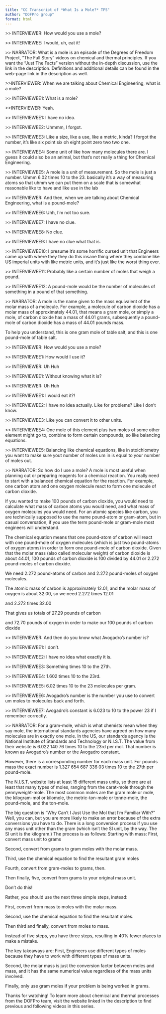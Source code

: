 ```yaml
---
title: "CC Transcript of *What Is a Mole?* TFS"
author: "DOFPro group"
format: html
---
```


\>\> INTERVIEWER: How would you use a mole?

\>\> INTERVIEWEE: I would, uh, eat it!

\>\> NARRATOR: What is a mole is an episode of the Degrees of Freedom Project, "The Full Story" videos on chemical and thermal principles. If you want the "Just The Facts" version without the in-depth discussion, use the link in the description. Definitions and additional details can be found in the web-page link in the description as well.

\>\>INTERVIEWER: When we are talking about Chemical Engineering, what is a mole?

\>\> INTERVIEWEE1: What is a mole?

\>\>INTERVIEWER: Yeah.

\>\> INTERVIEWEE1: I have no idea.

\>\> INTERVIEWEE2: Uhmmm, I forgot.

\>\> INTERVIEWEE3: Like a size, like a use, like a metric, kinda? I forgot the number, it's like six point six oh eight point zero two two one.

\>\> INTERVIEWEE4: Some unit of like how many molecules there are. I guess it could also be an animal, but that's not really a thing for Chemical Engineering.

\>\> INTERVIEWEE5: A mole is a unit of measurement. So the mole is just a number. Uhmm 6.02 times 10 to the 23. basically it's a way of measuring atoms so that uhmm we can put them on a scale that is somewhat reasonable like to have and like use in the lab

\>\> INTERVIEWER: And then, when we are talking about Chemical Engineering, what is a pound-mole?

\>\> INTERVIEWEE6: Uhh, I'm not too sure.

\>\> INTERVIEWEE7: I have no clue.

\>\> INTERVIEWEE8: No clue.

\>\> INTERVIEWEE9: I have no clue what that is.

\>\> INTERVIEWEE10: I presume it's some horrific cursed unit that Engineers came up with where they they do this insane thing where they combine like US imperial units with like metric units, and it's just like the worst thing ever.

\>\> INTERVIEWEE11: Probably like a certain number of moles that weigh a pound.

\>\> INTERVIEWEE12: A pound-mole would be the number of molecules of something in a pound of that something.

\>\> NARRATOR: A mole is the name given to the mass equivalent of the molar mass of a molecule. For example, a molecule of carbon dioxide has a molar mass of approximately 44.01, that means a gram mole, or simply a mole, of carbon dioxide has a mass of 44.01 grams, subsequently a pound-mole of carbon dioxide has a mass of 44.01 pounds mass.

To help you understand, this is one gram mole of table salt, and this is one pound-mole of table salt.

\>\> INTERVIEWER: How would you use a mole?

\>\> INTERVIEWEE1: How would I use it?

\>\> INTERVIEWER: Uh Huh

\>\> INTERVIEWEE1: Without knowing what it is?

\>\> INTERVIEWER: Uh Huh

\>\> INTERVIEWEE1: I would eat it?!

\>\> INTERVIEWEE2: I have no idea actually. Like for problems? Like I don't know.

\>\> INTERVIEWEE3: Like you can convert it to other units.

\>\> INTERVIEWEE4: One mole of this element plus two moles of some other element might go to, combine to form certain compounds, so like balancing equations.

\>\> INTERVIEWEE5: Balancing like chemical equations, like in stoichiometry you want to make sure yout number of moles um in is equal to your number of moles out.

\>\> NARRATOR: So how do I use a mole? A mole is most useful when planning out or preparing reagents for a chemical reaction. You really need to start with a balanced chemical equation for the reaction. For example, one carbon atom and one oxygen molecule  react to form one molecule of carbon dioxide.

If you wanted to make 100 pounds of carbon dioxide, you would need to calculate what mass of carbon atoms you would need, and what mass of oxygen molecules you would need. For an atomic species like carbon, you are technically supposed to use the name pound-atom or gram-atom, but in casual conversation, if you use the term pound-mole or gram-mole most engineers will understand.

The chemical equation means that one pound-atom of carbon will react with one pound-mole of oxygen molecules (which is just two pound-atoms of oxygen atoms) in order to form one pound-mole of carbon dioxide. Given that the molar mass (also called molecular weight) of carbon dioxide is about 44.01, 100 pounds of carbon dioxide is 100 divided by 44.01 or 2.272 pound-moles of carbon dioxide.

We need 2.272 pound-atoms of carbon and 2.272 pound-moles of oxygen molecules.

The atomic mass of carbon is approximately 12.01, and the molar mass of oxygen is about 32.00, so we need 2.272 times 12.01

and 2.272 times 32.00

That gives us totals of 27.29 pounds of carbon

and 72.70 pounds of oxygen in order to make our 100 pounds of carbon dioxide

\>\> INTERVIEWER: And then do you know what Avogadro’s number is?

\>\> INTERVIEWEE1: I don't.

\>\> INTERVIEWEE2: I have no idea what exactly it is.

\>\> INTERVIEWEE3: Something times 10 to the 27th. 

\>\> INTERVIEWEE4: 1.602 times 10 to the 23rd.

\>\> INTERVIEWEE5: 6.02 times 10 to the 23 molecules per gram. 

\>\> INTERVIEWEE6: Avogadro's number is the number you use to convert um moles to molecules back and forth.

\>\> INTERVIEWEE7: Avogadro's constant is 6.023 to 10 to the power 23 if I remember correctly. 

\>\> NARRATOR: For a gram-mole, which is what chemists mean when they say mole, the international standards agencies have agreed on how many molecules are in exactly one mole. In the US, our standards agency is the National Institute of Standards and Technology or N.I.S.T. The value from their website is  6.022 140 76 times 10 to the 23rd per mol. That number is known as Avogadro’s number or the Avogadro constant.

However, there is a corresponding number for each mass unit. For pounds mass the exact number is 1.327 654 687 336 03 times 10 to the 27th per pound-mole.

The N.I.S.T. website lists at least 15 different mass units, so there are at least that many types of moles, ranging from the carat-mole through the pennyweight-mole. The most common moles are the gram mole or mole, the kilogram-mol or kilomole, the metric-ton-mole or tonne-mole, the pound-mole, and the ton-mole.

The big question is "Why Can’t I Just Use the Mol that I’m Familiar With?" Well, you can, but you are more likely to make an error because of the extra conversions you have to do. There is a long conversion process if you use any mass unit other than the gram (which isn’t the SI unit, by the way. The SI unit is the kilogram.) The process is as follows: Starting with mass: First, convert mass unit to grams

Second, convert from grams to gram moles with the molar mass.

Third, use the chemical equation to find the resultant gram moles

Fourth, convert from gram-moles to grams, then.

Then finally, five, convert from grams to your original mass unit.

Don't do this!

Rather, you should use the next three simple steps, instead:

First, convert from mass to moles with the molar mass.

Second, use the chemical equation to find the resultant moles.

Then third and finally, convert from moles to mass.

Instead of five steps, you have three steps, resulting in 40% fewer places to make a mistake.

The key takeaways are: First, Engineers use different types of moles because they have to work with different types of mass units.

Second, the molar mass is just the conversion factor between moles and mass, and it has the same numerical value regardless of the mass units involved.

Finally, only use gram moles if your problem is being worked in grams.

Thanks for watching! To learn more about chemical and thermal processes from the DOFPro team, visit the website linked in the description to find previous and following videos in this series.
